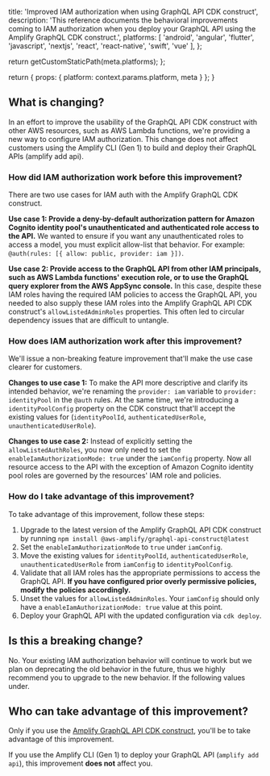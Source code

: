                   
  title: 'Improved IAM authorization when using GraphQL API CDK construct',
  description: 'This reference documents the behavioral improvements coming to IAM authorization when you deploy your GraphQL API using the Amplify GraphQL CDK construct.',
  platforms: [
    'android',
    'angular',
    'flutter',
    'javascript',
    'nextjs',
    'react',
    'react-native',
    'swift',
    'vue'
  ],
};

  return getCustomStaticPath(meta.platforms);
};

  return {
    props: {
      platform: context.params.platform,
      meta
    }
  };
}
          

## What is changing?

In an effort to improve the usability of the GraphQL API CDK construct with other AWS resources, such as AWS Lambda functions, we're providing a new way to configure IAM authorization. This change does not affect customers using the Amplify CLI (Gen 1) to build and deploy their GraphQL APIs (amplify add api).

### How did IAM authorization work before this improvement?

There are two use cases for IAM auth with the Amplify GraphQL CDK construct. 

**Use case 1: Provide a deny-by-default authorization pattern for Amazon Cognito identity pool's unauthenticated and authenticated role access to the API.** We wanted to ensure if you want any unauthenticated roles to access a model, you must explicit allow-list that behavior. For example: `@auth(rules: [{ allow: public, provider: iam }])`. 

**Use case 2: Provide access to the GraphQL API from other IAM principals, such as AWS Lambda functions' execution role, or to use the GraphQL query explorer from the AWS AppSync console.** In this case, despite these IAM roles having the required IAM policies to access the GraphQL API, you needed to also supply these IAM roles into the Amplify GraphQL API CDK construct's `allowListedAdminRoles` properties. This often led to circular dependency issues that are difficult to untangle.

### How does IAM authorization work after this improvement? 

We'll issue a non-breaking feature improvement that'll make the use case clearer for customers.

**Changes to use case 1:** To make the API more descriptive and clarify its intended behavior, we're renaming the `provider: iam` variable to `provider: identityPool` in the `@auth` rules. At the same time, we're introducing a `identityPoolConfig` property on the CDK construct that'll accept the existing values for (`identityPoolId`, `authenticatedUserRole`, `unauthenticatedUserRole`).

**Changes to use case 2:** Instead of explicitly setting the `allowListedAuthRoles`, you now only need to set the `enableIamAuthorizationMode: true` under the `iamConfig` property. Now all resource access to the API with the exception of Amazon Cognito identity pool roles are governed by the resources' IAM role and policies.

### How do I take advantage of this improvement?

To take advantage of this improvement, follow these steps:

1. Upgrade to the latest version of the Amplify GraphQL API CDK construct by running `npm install @aws-amplify/graphql-api-construct@latest`
2. Set the `enableIamAuthorizationMode` to `true` under `iamConfig`.
3. Move the existing values for `identityPoolId`, `authenticatedUserRole`, `unauthenticatedUserRole` from `iamConfig` to `identityPoolConfig`.
4. Validate that all IAM roles has the appropriate permissions to access the GraphQL API. **If you have configured prior overly permissive policies, modify the policies accordingly.**
5. Unset the values for `allowListedAdminRoles`. Your `iamConfig` should only have a `enableIamAuthorizationMode: true` value at this point.
6. Deploy your GraphQL API with the updated configuration via `cdk deploy`.

## Is this a breaking change?

No. Your existing IAM authorization behavior will continue to work but we plan on deprecating the old behavior in the future, thus we highly recommend you to upgrade to the new behavior. If the following values under.

## Who can take advantage of this improvement?

Only if you use the [Amplify GraphQL API CDK construct](https://constructs.dev/packages/@aws-amplify/graphql-api-construct/v/1.6.0?lang=typescript), you'll be to take advantage of this improvement.

If you use the Amplify CLI (Gen 1) to deploy your GraphQL API (`amplify add api`), this improvement **does not** affect you.

